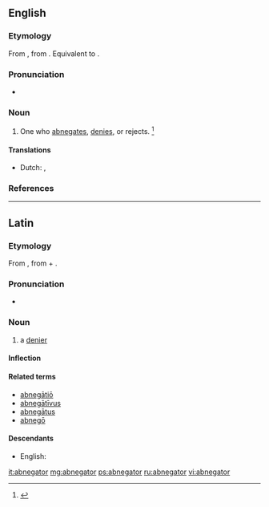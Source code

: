 ==English==

===Etymology===
From {{etyl|LL.|en}}, from {{etyl|la|en}} {{m|la|abnegatus}}. Equivalent to {{suffix|abnegate|or|lang=en}}.

===Pronunciation===
* {{a|US}} {{IPA|/ˈæb.nɪˌɡɘɪ.tɚ/|/ˈæb.niˌɡɘɪ.tɚ/|lang=en}}

===Noun===
{{en-noun}}

# {{label|en|rare}} One who [[abnegates]], [[denies]], or rejects. {{defdate|From Mid 17<sup>th</sup> century.}}<ref>{{R:SOED5|page=6}}</ref>

====Translations====
{{trans-top}}
* Dutch: {{t|nl|verloochenaar|m}}, {{t|nl|verwerper|m}}
{{trans-bottom}}

===References===
<references/>

----

==Latin==

===Etymology===
From {{m|la|abnegō||refuse, deny, decline}}, from {{m|la|ab||from, away from}} + {{m|la|negō||deny; refuse, say no}}.

===Pronunciation===
* {{la-pronunc|abnegātor}}

===Noun===
{{la-noun|abnegātor||abnegātōris|m|third}}

# a [[denier]]

====Inflection====
{{la-decl-3rd|abnegātor}}

====Related terms====
* [[abnegatio|abnegātiō]]
* [[abnegativus|abnegātīvus]]
* [[abnegatus|abnegātus]]
* [[abnego|abnegō]]

====Descendants====
* English: {{l|en|abnegator}}

[[it:abnegator]]
[[mg:abnegator]]
[[ps:abnegator]]
[[ru:abnegator]]
[[vi:abnegator]]